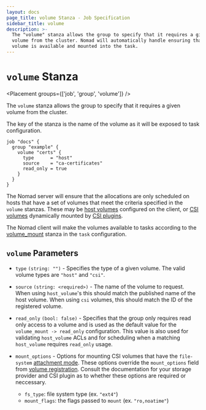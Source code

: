 ```yaml
---
layout: docs
page_title: volume Stanza - Job Specification
sidebar_title: volume
description: >-
  The "volume" stanza allows the group to specify that it requires a given
  volume from the cluster. Nomad will automatically handle ensuring that the
  volume is available and mounted into the task.
---
```


# `volume` Stanza

<Placement groups={['job', 'group', 'volume']} />

The `volume` stanza allows the group to specify that it requires a
given volume from the cluster.

The key of the stanza is the name of the volume as it will be exposed
to task configuration.

```hcl
job "docs" {
  group "example" {
    volume "certs" {
      type      = "host"
      source    = "ca-certificates"
      read_only = true
    }
  }
}
```

The Nomad server will ensure that the allocations are only scheduled
on hosts that have a set of volumes that meet the criteria specified
in the `volume` stanzas. These may be [host volumes][host_volume]
configured on the client, or [CSI volumes][csi_volume] dynamically
mounted by [CSI plugins][csi_plugin].

The Nomad client will make the volumes available to tasks according to
the [volume_mount][volume_mount] stanza in the `task` configuration.

## `volume` Parameters

- `type` `(string: "")` - Specifies the type of a given volume. The
  valid volume types are `"host"` and `"csi"`.

- `source` `(string: <required>)` - The name of the volume to
  request. When using `host_volume`'s this should match the published
  name of the host volume. When using `csi` volumes, this should match
  the ID of the registered volume.

- `read_only` `(bool: false)` - Specifies that the group only requires
  read only access to a volume and is used as the default value for
  the `volume_mount -> read_only` configuration. This value is also
  used for validating `host_volume` ACLs and for scheduling when a
  matching `host_volume` requires `read_only` usage.

- `mount_options` - Options for mounting CSI volumes that have the
  `file-system` [attachment mode]. These options override the `mount_options`
  field from [volume registration]. Consult the documentation for your storage
  provider and CSI plugin as to whether these options are required or
  neccessary.

  - `fs_type`: file system type (ex. `"ext4"`)
  - `mount_flags`: the flags passed to `mount` (ex. `"ro,noatime"`)


[volume_mount]: /docs/job-specification/volume_mount 'Nomad volume_mount Job Specification'
[host_volume]: /docs/configuration/client#host_volume-stanza
[csi_volume]: /docs/commands/volume/register
[csi_plugin]: /docs/job-specification/csi_plugin
[csi_volume]: /docs/commands/volume/register
[attachment mode]: /docs/commands/volume/register#attachment_mode
[volume registration]: /docs/commands/volume/register#mount_options
